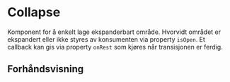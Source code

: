 
<Meta of={CollapseStories} />

# Collapse

Komponent for å enkelt lage ekspanderbart område. Hvorvidt området er ekspandert eller ikke styres av konsumenten via property `isOpen`.
Et callback kan gis via property `onRest` som kjøres når transisjonen er ferdig.

## Forhåndsvisning

<Canvas of={CollapseStories.Standard} />
<Controls of={CollapseStories.Standard} />
